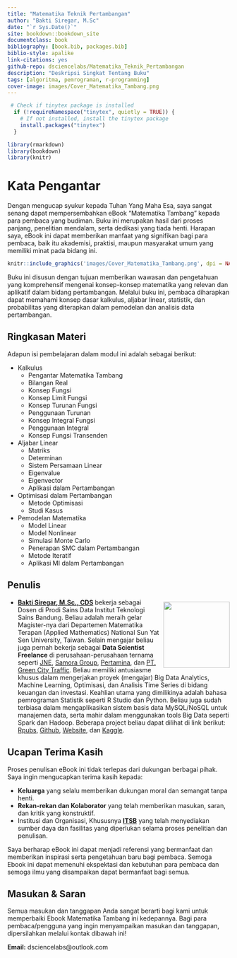--- 
title: "Matematika Teknik Pertambangan"
author: "Bakti Siregar, M.Sc"
date: "`r Sys.Date()`"
site: bookdown::bookdown_site
documentclass: book
bibliography: [book.bib, packages.bib]
biblio-style: apalike
link-citations: yes
github-repo: dsciencelabs/Matematika_Teknik_Pertambangan
description: "Deskripsi Singkat Tentang Buku"
tags: [algoritma, pemrograman, r-programming]
cover-image: images/Cover_Matematika_Tambang.png
---

```{r setup, include=FALSE}
 # Check if tinytex package is installed
  if (!requireNamespace("tinytex", quietly = TRUE)) {
    # If not installed, install the tinytex package
    install.packages("tinytex")
  }

library(rmarkdown)
library(bookdown)
library(knitr)
```

# Kata Pengantar{-}

Dengan mengucap syukur kepada Tuhan Yang Maha Esa, saya sangat senang dapat mempersembahkan eBook "Matematika Tambang" kepada para pembaca yang budiman. Buku ini merupakan hasil dari proses panjang, penelitian mendalam, serta dedikasi yang tiada henti. Harapan saya, eBook ini dapat memberikan manfaat yang signifikan bagi para pembaca, baik itu akademisi, praktisi, maupun masyarakat umum yang memiliki minat pada bidang ini.


```{r fig.align='center', echo=FALSE, include=identical(knitr:::pandoc_to(), 'html'), out.width='50%'}

knitr::include_graphics('images/Cover_Matematika_Tambang.png', dpi = NA)

```


Buku ini disusun dengan tujuan memberikan wawasan dan pengetahuan yang komprehensif mengenai konsep-konsep matematika yang relevan dan aplikatif dalam bidang pertambangan. Melalui buku ini, pembaca diharapkan dapat memahami konsep dasar kalkulus, aljabar linear, statistik, dan probabilitas yang diterapkan dalam pemodelan dan analisis data pertambangan.


## Ringkasan Materi {-}

Adapun isi pembelajaran dalam modul ini adalah sebagai berikut:

* Kalkulus
  * Pengantar Matematika Tambang 
  * Bilangan Real
  * Konsep Fungsi
  * Konsep Limit Fungsi
  * Konsep Turunan Fungsi
  * Penggunaan Turunan
  * Konsep Integral Fungsi
  * Penggunaan Integral
  * Konsep Fungsi Transenden
  
* Aljabar Linear
  * Matriks
  * Determinan
  * Sistem Persamaan Linear
  * Eigenvalue
  * Eigenvector
  * Aplikasi dalam Pertambangan


* Optimisasi dalam Pertambangan
  * Metode Optimisasi
  * Studi Kasus
  
* Pemodelan Matematika
  * Model Linear
  * Model Nonlinear
  * Simulasi Monte Carlo
  * Penerapan SMC dalam Pertambangan
  * Metode Iteratif
  * Aplikasi MI dalam Pertambangan

## Penulis {-}

<img src = "https://github.com/dsciencelabs/images/blob/master/Penulis/Bakti.jpg?raw=true" width = "150" height = "150" style = "float:right; margin-left: 10px; margin-top: 7px" />

- **[Bakti Siregar, M.Sc., CDS](https://www.linkedin.com/in/dsciencelabs/)** bekerja sebagai Dosen di Prodi Sains Data Institut Teknologi Sains Bandung. Beliau adalah meraih gelar Magister-nya dari Departemen Matematika Terapan (Applied Mathematics) National Sun Yat Sen University, Taiwan. Selain mengajar beliau juga pernah bekerja sebagai **Data Scientist Freelance** di perusahaan-perusahaan ternama seperti [JNE](https://www.jne.co.id/id/beranda), [Samora Group](https://www.samoragroup.co.id/home/en), [Pertamina](https://www.pertamina.com/), dan [PT. Green City Traffic](https://ecgoevmoto.com/). Beliau memiliki antusiasme khusus dalam mengerjakan proyek (mengajar) Big Data Analytics, Machine Learning, Optimisasi, dan Analisis Time Series di bidang keuangan dan investasi. Keahlian utama yang dimilikinya adalah bahasa pemrograman Statistik seperti R Studio dan Python. Beliau juga sudah terbiasa dalam mengaplikasikan sistem basis data MySQL/NoSQL untuk manajemen data, serta mahir dalam menggunakan tools Big Data seperti Spark dan Hadoop. Beberapa project beliau dapat dilihat di link berikut: [Rpubs](https://rpubs.com/dsciencelabs), [Github](https://github.com/dsciencelabs), [Website](https://dsciencelabs.github.io/web/index.html), dan [Kaggle](https://www.kaggle.com/baktisiregar/code). 


## Ucapan Terima Kasih{-}

Proses penulisan eBook ini tidak terlepas dari dukungan berbagai pihak. Saya ingin mengucapkan terima kasih kepada:

* **Keluarga** yang selalu memberikan dukungan moral dan semangat tanpa henti.
* **Rekan-rekan dan Kolaborator** yang telah memberikan masukan, saran, dan kritik yang konstruktif.
* Institusi dan Organisasi, Khususnya **[ITSB](https://itsb.ac.id/)** yang telah menyediakan sumber daya dan fasilitas yang diperlukan selama proses penelitian dan penulisan.

Saya berharap eBook ini dapat menjadi referensi yang bermanfaat dan memberikan inspirasi serta pengetahuan baru bagi pembaca. Semoga Ebook ini dapat memenuhi ekspektasi dan kebutuhan para pembaca dan semoga ilmu yang disampaikan dapat bermanfaat bagi semua.


## Masukan & Saran {-}

Semua masukan dan tanggapan Anda sangat berarti bagi kami untuk memperbaiki Ebook Matematika Tambang ini kedepannya. Bagi para pembaca/pengguna yang ingin menyampaikan masukan dan tanggapan, dipersilahkan melalui kontak dibawah ini!

**Email:** dsciencelabs@outlook.com